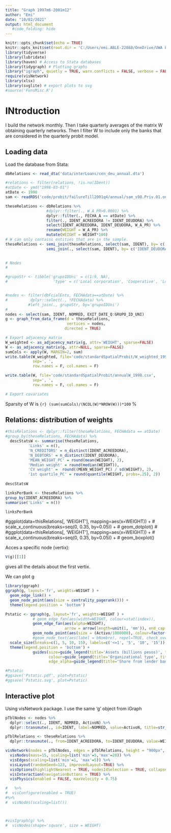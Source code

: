 ```yaml
---
title: "Graph 1997m6-2001m12"
author: "Emi"
date: "10/02/2021"
output: html_document
   #code_folding: hide
---
```

<style type="text/css">
.main-container {
  max-width: 1000px;
  margin-left: auto;
  margin-right: auto;
}
</style>

```r
knitr::opts_chunk$set(echo = TRUE)
knitr::opts_knit$set(root.dir = 'C:/Users/emi.ABLE-22868/OneDrive/UWA PhD/bankFailure')
library(tidyverse)
library(lubridate)
library(haven) # Access to Stata databases
library(tidygraph) # Plotting graphs
library("igraph", quietly = TRUE, warn.conflicts = FALSE, verbose = FALSE)
require(visNetwork)
library(xlsx)
library(svglite) # export plots to svg
#source('FunsMisc.R')
```

# INtroduction
I build the network monthly. 
Then I take quarterly averages of the matrix W obtaining quarterly networks.
Then I filter W to include only the banks that are considered in the quarterly probit model. 

## Loading data

Load the database from Stata:

```r

dbRelations <- read_dta('data/interLoans/cen_deu_annual.dta')
```

```r
#relations <- filter(relations, !is.na(IDent))
#atDate <- ymd("1998-03-01")
atDate <- 1998
sam <- readRDS('code/probit/failureTill2001q4/annual/sam_s98.Priv.01.onT.rds')

theseRelations <- dbRelations %>% 
                  #dplyr::filter(., W_A_PR>0.0001) %>%
                  dplyr::filter(., FECHA_A == atDate) %>%
                  filter(., IDENT_ACREEDORA != IDENT_DEUDORA) %>%
                  select(IDENT_ACREEDORA, IDENT_DEUDORA, W_A_PR) %>%
                  rename(WEIGHT = W_A_PR) %>%
                  mutate(WEIGHT = WEIGHT*100)
# W can only contains entities that are in the sample. 
theseRelations <- semi_join(theseRelations, select(sam, IDENT), by= c('IDENT_ACREEDORA' = 'IDENT')) %>%
                  semi_join(., select(sam, IDENT), by= c('IDENT_DEUDORA' = 'IDENT'))
  

# Nodes
#

#grupoStr <- tibble('grupoIDUni' = c(1:9, NA),
#                    'type' = c('Local corporation', 'Cooperative', 'Local corporation', 'State-owned', 'State-owned', 'Foreign branch', 'Caja', 'Non-bank', 'Non-bank', 'Non-bank'))


#nodes <- filter(dbFcialEnts, FECHAdata==atDate) %>%
#          dplyr::select(., !FECHAdata) %>%
          #left_join(., grupoStr, by='grupoIDUni')
#
nodes <- select(sam, IDENT, NOMRED, EXIT_DATE_Q:GRUPO_ID_UNI)
g <- graph_from_data_frame(d = theseRelations, 
                           vertices = nodes,
                          directed = TRUE)

# Export adjacency matrix
W_weighted <- as_adjacency_matrix(g, attr='WEIGHT', sparse=FALSE)
W <- as_adjacency_matrix(g, attr=NULL, sparse=FALSE)
sumCols <- apply(W, MARGIN=2, sum)
write.table(W_weighted, file='code/standardSpatialProbit/W_weighted_1998.csv', 
            sep=', ',
            row.names = F, col.names = F)

write.table(W, file='code/standardSpatialProbit/annualW_1998.csv', 
            sep=', ',
            row.names = F, col.names = F)

# Export covariates


```

Sparsity of W is ```{r} (sum(sumCols)/(NCOL(W)*NROW(W)))*100 ``` %


## Relations: distribution of weights

```r
#thisRelations <- dplyr::filter(theseRelations, FECHAdata == atDate)
#group_by(theseRelations, FECHAdata) %>%
  descStatsW <- summarise(theseRelations,
          'Links' = n(),
          'N_CREDITORS' = n_distinct(IDENT_ACREEDORA),
          'N_DEBTORS' = n_distinct(IDENT_DEUDORA),
          'MEAN_WEIGHT_PC' = round(mean(WEIGHT), 2),
          'Median weight' = round(median(WEIGHT)),
          'CV weight' =  round((MEAN_WEIGHT_PC) / sd(WEIGHT), 2),
          '1st quartile_PC' = round(quantile(WEIGHT, probs=.25), 2))
          
descStatsW

linksPerBank <- theseRelations %>%
group_by(IDENT_ACREEDORA) %>%
summarise('Links' = n())

linksPerBank

```

#ggplot(data=thisRelations[, 'WEIGHT'], mapping=aes(x=WEIGHT)) +
#  scale_x_continuous(breaks=seq(0, 0.35, by=0.05)) +
#  geom_dotplot()
#
#ggplot(data=thisRelations[, 'WEIGHT'], mapping=aes(x=WEIGHT)) +
#  scale_x_continuous(breaks=seq(0, 0.35, by=0.05)) +
#  geom_boxplot()

Acces a specific node (vertix):

```r
V(g)[[1]]
```

gives all the details about the first vertix.

We can plot g

```r
library(ggraph) 
ggraph(g, layout='fr', weights=WEIGHT ) +
  geom_edge_link() +
  geom_node_point(aes(size = centrality_pagerank())) +
  theme(legend.position = 'bottom')

Pstatic <- ggraph(g, layout='fr', weights=WEIGHT ) +
            # geom_edge_fan(aes(width=WEIGHT, colour=stat(index)),
            geom_edge_fan(aes(alpha=WEIGHT),
                          arrow = arrow(length=unit(1, 'mm')), end_cap = circle(2, 'mm')) +
            geom_node_point(aes(size = (Activo/1000000), colour=factor(type)), alpha=.8) +
            #geom_node_text(aes(label = bNombre), repel=TRUE, check_overlap = TRUE) + 
  scale_size(breaks=c(1, 5, 10, 15), labels=c('<=1', '5', '10', '15'))          +
  theme(legend.position = 'bottom') +
            guides(size=guide_legend(title='Assets (billions pesos)', title.position='top', nrow=3, ncol=2, byrow=TRUE),
                   colour=guide_legend(title='Organizational type', title.position='top', override.aes=list(size=5), nrow=3, byrow=TRUE),
                   edge_alpha=guide_legend(title='Share from lender bank', title.position='top', nrow=3, byrow=TRUE))

#Pstatic
#ggsave('Pstatic.pdf', plot=Pstatic)
#ggsave('Pstatic.svg', plot=Pstatic)

```

## Interactive plot

Using visNetwork package. I use the same 'g' object from iGraph

```r
pTblNodes <- nodes %>%
  dplyr::select(., IDENT, NOMRED, ActivoN) %>%
  dplyr::transmute(., id=IDENT, label=NOMRED, value=ActivoN, title=str_c(NOMRED, ', $ ', round((ActivoN/1000000), digits=2), ' bill.'))

pTblRelations <- theseRelations %>%
  dplyr::transmute(., from=IDENT_ACREEDORA, to=IDENT_DEUDORA, value=WEIGHT, arrows='to')

visNetwork(nodes = pTblNodes, edges = pTblRelations, height = "900px", width = "100%")  %>% 
  visNodes(mass=15, scaling=list('min'=5,'max'=20)) %>%
  visEdges(scaling=list('min'=1, 'max'=5)) %>%
  visLayout(randomSeed=123, improvedLayout=TRUE) %>%
  visOptions(highlightNearest = TRUE, nodesIdSelection = TRUE, collapse=TRUE) %>%
  visInteraction(navigationButtons = TRUE) %>%
  visPhysics(enabled = FALSE, maxVelocity = 0.75)

#   %>%
#  visConfigure(enabled = TRUE)
#%>%
#  visNodes(scaling=list())



#visIgraph(g) %>%
#  visNodes(shape='square', size = WEIGHT)
```

